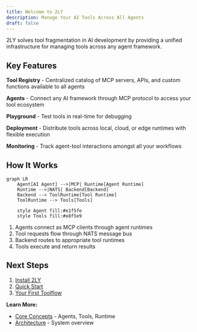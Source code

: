 ```yaml
---
title: Welcome to 2LY
description: Manage Your AI Tools Across All Agents
draft: false
---
```


2LY solves tool fragmentation in AI development by providing a unified infrastructure for managing tools across any agent framework.

## Key Features

**Tool Registry** - Centralized catalog of MCP servers, APIs, and custom functions available to all agents

**Agents** - Connect any AI framework through MCP protocol to access your tool ecosystem

**Playground** - Test tools in real-time for debugging

**Deployment** - Distribute tools across local, cloud, or edge runtimes with flexible execution

**Monitoring** - Track agent-tool interactions amongst all your workflows

## How It Works

```mermaid
graph LR
    Agent[AI Agent] -->|MCP| Runtime[Agent Runtime]
    Runtime -->|NATS| Backend[Backend]
    Backend --> ToolRuntime[Tool Runtime]
    ToolRuntime --> Tools[Tools]

    style Agent fill:#e1f5fe
    style Tools fill:#e8f5e9
```

1. Agents connect as MCP clients through agent runtimes
2. Tool requests flow through NATS message bus
3. Backend routes to appropriate tool runtimes
4. Tools execute and return results

## Next Steps

1. [Install 2LY](/getting-started/installation)
2. [Quick Start](/getting-started/quick-start)
3. [Your First Toolflow](/your-first-toolflow/overview)

**Learn More:**
- [Core Concepts](/core-concepts/agents) - Agents, Tools, Runtime
- [Architecture](/getting-started/architecture) - System overview
